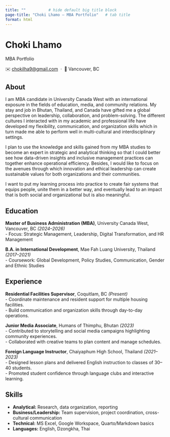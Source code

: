 ```yaml
---
title: ""          # hide default big title block
page-title: "Choki Lhamo — MBA Portfolio"   # tab title
format: html
---
```


<div class="resume-header">
  <h1>Choki Lhamo</h1>
  <p class="subtitle">MBA Portfolio</p>
  <p class="contact">✉️ <a href="mailto:your.email@example.com">chokilha9@gmail.com</a> &nbsp;·&nbsp; 📍 Vancouver, BC</p>
</div>


## About
I am MBA candidate in University Canada West with an international exposure in the fields of education, media, and community relations. My stay and job in Bhutan, Thailand, and Canada have gifted me a global perspective on leadership, collaboration, and problem-solving. The different cultures I interacted with in my academic and professional life have developed my flexibility, communication, and organization skills which in turn made me able to perform well in multi-cultural and interdisciplinary settings.

I plan to use the knowledge and skills gained from my MBA studies to become an expert in strategic and analytical thinking so that I could better see how data-driven insights and inclusive management practices can together enhance operational efficiency. Besides, I would like to focus on the avenues through which innovation and ethical leadership can create sustainable values for both organizations and their communities.

I want to put my learning process into practice to create fair systems that equips people, unite them in a better way, and eventually lead to an impact that is both social and organizational but is also meaningful.

## Education
**Master of Business Administration (MBA)**, University Canada West, Vancouver, BC *(2024–2026)*  
- Focus: Strategic Management, Leadership, Digital Transformation, and HR Management

**B.A. in International Development**, Mae Fah Luang University, Thailand *(2017–2021)*  
- Coursework: Global Development, Policy Studies, Communication, Gender and Ethnic Studies  

## Experience
**Residential Facilities Supervisor**, Coquitlam, BC *(Present)*  
- Coordinate maintenance and resident support for multiple housing facilities.  
- Build communication and organization skills through day-to-day operations.

**Junior Media Associate**, Humans of Thimphu, Bhutan *(2023)*  
- Contributed to storytelling and social media campaigns highlighting community experiences.  
- Collaborated with creative teams to plan content and manage schedules.

**Foreign Language Instructor**, Chaiyaphum High School, Thailand *(2021–2023)*  
- Designed lesson plans and delivered English instruction to classes of 30–40 students.  
- Promoted student confidence through language clubs and interactive learning.

## Skills
- **Analytical:** Research, data organization, reporting  
- **Business/Leadership:** Team supervision, project coordination, cross-cultural communication  
- **Technical:** MS Excel, Google Workspace, Quarto/Markdown basics  
- **Languages:** English, Dzongkha, Thai


